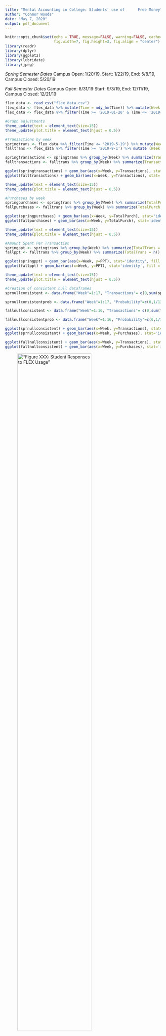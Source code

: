```yaml
---
title: "Mental Accounting in College: Students' use of      Free Money"
author: "Connor Woods"
date: "May 7, 2020"
output: pdf_document
---
```


```r
knitr::opts_chunk$set(echo = TRUE, message=FALSE, warning=FALSE, cache=TRUE, 
                      fig.width=7, fig.height=3, fig.align = "center")
library(readr)
library(dplyr)
library(ggplot2)
library(lubridate)
library(jpeg)
```

*Spring Semester Dates*
Campus Open: 1/20/19, Start: 1/22/19, End: 5/8/19, Campus Closed: 5/20/19

*Fall Semester Dates*
Campus Open: 8/31/19 Start: 9/3/19, End: 12/11/19, Campus Closed: 12/21/19

```r

flex_data <- read_csv("flex_data.csv") 
flex_data <- flex_data %>% mutate(Time = mdy_hm(Time)) %>% mutate(Week = epiweek(Time)) %>% rename(AmountSpent=Price)
flex_data <- flex_data %>% filter(Time >= '2019-01-20' & Time <= '2019-12-19') %>%  filter(AmountSpent > 0)

```


```r
#Graph adjustments 
theme_update(text = element_text(size=15))
theme_update(plot.title = element_text(hjust = 0.5))

#Transactions by week
springtrans <- flex_data %>% filter(Time <= '2019-5-19') %>% mutate(Week = Week-3) %>% filter(Week!=1 & Week!=9 & Week!=10 & Week!=17)
falltrans <- flex_data %>% filter(Time >= '2019-9-1') %>% mutate (Week = Week-35) %>% filter(Week!=1 & Week!=8 & Week!=13 & Week!=16) 

springtransactions <- springtrans %>% group_by(Week) %>% summarize(Transactions = n()) %>% rbind(c(1,0), c(9,0), c(10,0), c(17,0)) %>% arrange(Week) %>% mutate(ProbWeight = Transactions/sum(Transactions))
falltransactions <- falltrans %>% group_by(Week) %>% summarize(Transactions = n()) %>% rbind(c(1, 0), c(8,0), c(13,0), c(16,0)) %>% arrange(Week) %>% mutate(ProbWeight = Transactions/sum(Transactions))

ggplot(springtransactions) + geom_bar(aes(x=Week, y=Transactions), stat='identity', fill = "navy", color = "black") + ggtitle("Spring Transactions") + scale_x_continuous(breaks = 1:17)
ggplot(falltransactions) + geom_bar(aes(x=Week, y=Transactions), stat='identity', fill = "steelblue", color = "black") + ggtitle("Fall Transactions") + scale_x_continuous(breaks = 1:16)

```

```r
theme_update(text = element_text(size=15))
theme_update(plot.title = element_text(hjust = 0.5))

#Purchases by week
springpurchases <- springtrans %>% group_by(Week) %>% summarize(TotalPurch = sum(AmountSpent)) %>% rbind(c(1,0), c(9,0), c(10,0), c(17,0)) %>% arrange(Week) %>% mutate(ProbWeight = TotalPurch/sum(TotalPurch))
fallpurchases <- falltrans %>% group_by(Week) %>% summarize(TotalPurch = sum(AmountSpent)) %>% rbind(c(1, 0), c(8,0), c(13,0), c(16,0)) %>% arrange(Week) %>% mutate(ProbWeight = TotalPurch/sum(TotalPurch))

ggplot(springpurchases) + geom_bar(aes(x=Week, y=TotalPurch), stat='identity', fill = "navy", color = "black") + ggtitle("Spring Expenditures") + scale_x_continuous(breaks = 1:17) + ylab("Expenditures ($)")
ggplot(fallpurchases) + geom_bar(aes(x=Week, y=TotalPurch), stat='identity', fill = "steelblue", color = "black") + ggtitle("Fall Expenditures") + scale_x_continuous(breaks = 1:16) + ylab("Expenditures ($)")

```


```r
theme_update(text = element_text(size=15))
theme_update(plot.title = element_text(hjust = 0.5))

#Amount Spent Per Transaction
springppt <- springtrans %>% group_by(Week) %>% summarize(TotalTrans = n(), TotalPurch = sum(AmountSpent)) %>% mutate(PPT = TotalPurch/TotalTrans)
fallppt <- falltrans %>% group_by(Week) %>% summarize(TotalTrans = n(), TotalPurch = sum(AmountSpent)) %>% mutate(PPT = TotalPurch/TotalTrans)

ggplot(springppt) + geom_bar(aes(x=Week, y=PPT), stat='identity', fill = "navy", color = "black") + ggtitle("Spring Expenditures Per Transaction") + scale_x_continuous(breaks = 1:17) + scale_y_continuous(breaks = 1:5) + ylab("Dollars Per Transaction")
ggplot(fallppt) + geom_bar(aes(x=Week, y=PPT), stat='identity', fill = "steelblue", color = "black") + ggtitle("Fall Expenditures Per Transaction") + scale_x_continuous(breaks = 1:16) + scale_y_continuous(breaks = 1:6) + ylab("Dollars Per Transaction")
```

```r
theme_update(text = element_text(size=15))
theme_update(plot.title = element_text(hjust = 0.5))

#Creation of consistent null dataframes
sprnullconsistent <- data.frame("Week"=1:17, "Transactions"= c(0,sum(springppt$TotalTrans)/13,sum(springppt$TotalTrans)/13,sum(springppt$TotalTrans)/13,sum(springppt$TotalTrans)/13,sum(springppt$TotalTrans)/13,sum(springppt$TotalTrans)/13,sum(springppt$TotalTrans)/13,0,0,sum(springppt$TotalTrans)/13,sum(springppt$TotalTrans)/13,sum(springppt$TotalTrans)/13,sum(springppt$TotalTrans)/13,sum(springppt$TotalTrans)/13,sum(springppt$TotalTrans)/13,0), "Purchases"= c(0,sum(springppt$TotalPurch)/13,sum(springppt$TotalPurch)/13,sum(springppt$TotalPurch)/13,sum(springppt$TotalPurch)/13,sum(springppt$TotalPurch)/13,sum(springppt$TotalPurch)/13,sum(springppt$TotalPurch)/13,0,0,sum(springppt$TotalPurch)/13,sum(springppt$TotalPurch)/13,sum(springppt$TotalPurch)/13,sum(springppt$TotalPurch)/13,sum(springppt$TotalPurch)/13,sum(springppt$TotalPurch)/13,0))

sprnullconsistentprob <- data.frame("Week"=1:17, "Probability"=c(0,1/13,1/13,1/13,1/13,1/13,1/13,1/13,0,0,1/13,1/13,1/13,1/13,1/13,1/13,0))

fallnullconsistent <- data.frame("Week"=1:16, "Transactions"= c(0,sum(fallppt$TotalTrans)/12,sum(fallppt$TotalTrans)/12,sum(fallppt$TotalTrans)/12,sum(fallppt$TotalTrans)/12,sum(fallppt$TotalTrans)/12,sum(fallppt$TotalTrans)/12,0,sum(fallppt$TotalTrans)/12,sum(fallppt$TotalTrans)/12,sum(fallppt$TotalTrans)/12,sum(fallppt$TotalTrans)/12,0,sum(fallppt$TotalTrans)/12,sum(fallppt$TotalTrans)/12,0), "Purchases"= c(0,sum(fallppt$TotalPurch)/12,sum(fallppt$TotalPurch)/12,sum(fallppt$TotalPurch)/12,sum(fallppt$TotalPurch)/12,sum(fallppt$TotalPurch)/12,sum(fallppt$TotalPurch)/12,0,sum(fallppt$TotalPurch)/12,sum(fallppt$TotalPurch)/12,sum(fallppt$TotalPurch)/12,sum(fallppt$TotalPurch)/12,0,sum(fallppt$TotalPurch)/12,sum(fallppt$TotalPurch)/12,0))

fallnullconsistentprob <- data.frame("Week"=1:16, "Probability"=c(0,1/12,1/12,1/12,1/12,1/12,1/12,0,1/12,1/12,1/12,1/12,0,1/12,1/12,0))

ggplot(sprnullconsistent) + geom_bar(aes(x=Week, y=Transactions), stat='identity', fill = "navy", color = "black") + ggtitle("Consistent Null: Spring Transactions") + scale_x_continuous(breaks = 1:17)
ggplot(sprnullconsistent) + geom_bar(aes(x=Week, y=Purchases), stat='identity', fill = "navy", color = "black") + ggtitle("Consistent Null: Spring Expenditures") + scale_x_continuous(breaks = 1:17) + ylab("Expenditures ($)")

ggplot(fallnullconsistent) + geom_bar(aes(x=Week, y=Transactions), stat='identity', fill = "steelblue", color = "black") + ggtitle("Consistent Null: Fall Transactions") + scale_x_continuous(breaks = 1:16)
ggplot(fallnullconsistent) + geom_bar(aes(x=Week, y=Purchases), stat='identity', fill = "steelblue", color = "black") + ggtitle("Consistent Null: Fall Expenditures") + scale_x_continuous(breaks = 1:16) + ylab("Expenditures ($)")

```

!["Figure XXX: Student Responses to FLEX Usage"](/Users/connorwoods/Desktop/Senior Seminar/thesis/FLEX usage response chart.png){width=75%}


```r
#285/518=55.02% of students believe they spend consistently (1/3 beginning, 1/3 middle, 1/3 end)
#86/518=16.60% of students believe they spend most in beginning (1/2 beginning, 1/3 middle, 1/6 end)
#147/518=28.38% of students believe they spend most at end (1/6 beginning, 1/3 middle, 1/2 end)

#Tested - Sums of spring/fall weighted expectation nulls add up to sum of purchases/transactions from spring/fall  PPT
#Note - each period represents total spending expected during that period, then divided by number of weeks in     that period (spring separated into 4/5/4, fall into 4/4/4). Since spring separated into 4/5/4, need extra weighting component to account for length of middle section. Since 5/13 = 1.25*4/13, multiply transactions/purchases in periods 1 and 3 by 0.913 and multiply transactions/purchases in period 2 by 1.174. FIGURE OUT MATH PROOF BEHIND THIS

theme_update(text = element_text(size=15))
theme_update(plot.title = element_text(hjust = 0.5))

p1springtrans <- (.5502*sum(springppt$TotalTrans)*(1/3) + .1660*sum(springppt$TotalTrans)*(1/2) + .2838*sum(springppt$TotalTrans)*(1/6))*.913
p2springtrans <- (.5502*sum(springppt$TotalTrans)*(1/3) + .1660*sum(springppt$TotalTrans)*(1/3) + .2838*sum(springppt$TotalTrans)*(1/3))*1.174
p3springtrans <- (.5502*sum(springppt$TotalTrans)*(1/3) + .1660*sum(springppt$TotalTrans)*(1/6) + .2838*sum(springppt$TotalTrans)*(1/2))*.913

p1springpurch <- (.5502*sum(springppt$TotalPurch)*(1/3) + .1660*sum(springppt$TotalPurch)*(1/2) + .2838*sum(springppt$TotalPurch)*(1/6))*.913
p2springpurch <- (.5502*sum(springppt$TotalPurch)*(1/3) + .1660*sum(springppt$TotalPurch)*(1/3) + .2838*sum(springppt$TotalPurch)*(1/3))*1.174
p3springpurch <- (.5502*sum(springppt$TotalPurch)*(1/3) + .1660*sum(springppt$TotalPurch)*(1/6) + .2838*sum(springppt$TotalPurch)*(1/2))*.913

p1springprob <- (.5502*(1/3) + .1660*(1/2) + .2838*(1/6))*.913
p2springprob <- (.5502*(1/3) + .1660*(1/3) + .2838*(1/3))*1.174
p3springprob <- (.5502*(1/3) + .1660*(1/6) + .2838*(1/2))*.913

sprnullweighted <- data.frame("Week"=1:17, "Transactions"= c(0,p1springtrans/4,p1springtrans/4,p1springtrans/4,p1springtrans/4,p2springtrans/5,p2springtrans/5,p2springtrans/5,0,0,p2springtrans/5,p2springtrans/5,p3springtrans/4,p3springtrans/4,p3springtrans/4,p3springtrans/4,0), "Purchases"= c(0,p1springpurch/4,p1springpurch/4,p1springpurch/4,p1springpurch/4,p2springpurch/5,p2springpurch/5,p2springpurch/5,0,0,p2springpurch/5,p2springpurch/5,p3springpurch/4,p3springpurch/4,p3springpurch/4,p3springpurch/4,0))

sprnullweightedprob <- data.frame("Week"=1:17, "Probability"= c(0,p1springprob/4,p1springprob/4,p1springprob/4,p1springprob/4,p2springprob/5,p2springprob/5,p2springprob/5,0,0,p2springprob/5,p2springprob/5,p3springprob/4,p3springprob/4,p3springprob/4,p3springprob/4,0))

p1falltrans <- .5502*sum(fallppt$TotalTrans)*(1/3) + .1660*sum(fallppt$TotalTrans)*(1/2) + .2838*sum(fallppt$TotalTrans)*(1/6)
p2falltrans <- .5502*sum(fallppt$TotalTrans)*(1/3) + .1660*sum(fallppt$TotalTrans)*(1/3) + .2838*sum(fallppt$TotalTrans)*(1/3)
p3falltrans <- .5502*sum(fallppt$TotalTrans)*(1/3) + .1660*sum(fallppt$TotalTrans)*(1/6) + .2838*sum(fallppt$TotalTrans)*(1/2)

p1fallpurch <- .5502*sum(fallppt$TotalPurch)*(1/3) + .1660*sum(fallppt$TotalPurch)*(1/2) + .2838*sum(fallppt$TotalPurch)*(1/6)
p2fallpurch <- .5502*sum(fallppt$TotalPurch)*(1/3) + .1660*sum(fallppt$TotalPurch)*(1/3) + .2838*sum(fallppt$TotalPurch)*(1/3)
p3fallpurch <- .5502*sum(fallppt$TotalPurch)*(1/3) + .1660*sum(fallppt$TotalPurch)*(1/6) + .2838*sum(fallppt$TotalPurch)*(1/2)

p1fallprob <- .5502*(1/3) + .1660*(1/2) + .2838*(1/6)
p2fallprob <- .5502*(1/3) + .1660*(1/3) + .2838*(1/3)
p3fallprob <- .5502*(1/3) + .1660*(1/6) + .2838*(1/2)

fallnullweighted <- data.frame("Week"=1:16, "Transactions"= c(0,p1falltrans/4,p1falltrans/4,p1falltrans/4,p1falltrans/4,p2falltrans/4,p2falltrans/4,0,p2falltrans/4,p2falltrans/4,p3falltrans/4,p3falltrans/4,0,p3falltrans/4,p3falltrans/4,0), "Purchases"= c(0,p1fallpurch/4,p1fallpurch/4,p1fallpurch/4,p1fallpurch/4,p2fallpurch/4,p2fallpurch/4,0,p2fallpurch/4,p2fallpurch/4,p3fallpurch/4,p3fallpurch/4,0,p3fallpurch/4,p3fallpurch/4,0))

fallnullweightedprob <- data.frame("Week"=1:16, "Probability"= c(0,p1fallprob/4,p1fallprob/4,p1fallprob/4,p1fallprob/4,p2fallprob/4,p2fallprob/4,0,p2fallprob/4,p2fallprob/4,p3fallprob/4,p3fallprob/4,0,p3fallprob/4,p3fallprob/4,0))

ggplot(sprnullweighted) + geom_bar(aes(x=Week, y=Transactions), stat='identity', fill = "navy", color = "black") + ggtitle("Weighted Null: Spring Transactions") + scale_x_continuous(breaks = 1:17)
ggplot(sprnullweighted) + geom_bar(aes(x=Week, y=Purchases), stat='identity', fill = "navy", color = "black") + ggtitle("Weighted Null: Spring Expenditures") + scale_x_continuous(breaks = 1:17) + ylab("Expenditures ($)")

ggplot(fallnullweighted) + geom_bar(aes(x=Week, y=Transactions), stat='identity', fill = "steelblue", color = "black") + ggtitle("Weighted Null: Fall Transactions") + scale_x_continuous(breaks = 1:16)
ggplot(fallnullweighted) + geom_bar(aes(x=Week, y=Purchases), stat='identity', fill = "steelblue", color = "black") + ggtitle("Weighted Null: Fall Expenditures") + scale_x_continuous(breaks = 1:16) + ylab("Expenditures ($)")

```

Chi Squared Models


```r
#Removing unwanted weeks from dataframes
sprnullconsistent <- sprnullconsistent %>% filter(Transactions != 0)
fallnullconsistent <- fallnullconsistent %>% filter(Transactions != 0)
sprnullweighted <- sprnullweighted %>% filter(Transactions != 0)
fallnullweighted <- fallnullweighted %>% filter(Transactions != 0)

sprnullconsistentprob <- sprnullconsistentprob %>% filter(Probability != 0)
fallnullconsistentprob <- fallnullconsistentprob %>% filter(Probability != 0)
sprnullweightedprob <- sprnullweightedprob %>% filter(Probability != 0)
fallnullweightedprob <- fallnullweightedprob %>% filter(Probability != 0)

springtransactions <- springtransactions %>% filter(Transactions != 0)
falltransactions <- falltransactions %>% filter(Transactions != 0)
springpurchases <- springpurchases %>% filter(TotalPurch != 0)
fallpurchases <- fallpurchases %>% filter(TotalPurch != 0)

```

```r
#Two Nulls Against Each Other
chisq.test(sprnullweighted$Transactions, p = sprnullconsistentprob$Probability)
chisq.test(sprnullweighted$Purchases, p = sprnullconsistentprob$Probability)
chisq.test(fallnullweighted$Transactions, p = fallnullconsistentprob$Probability)
chisq.test(fallnullweighted$Purchases, p = fallnullconsistentprob$Probability)

```

```r
#Spring Transactions Chi Squared

chisq.test(springtransactions$Transactions, p = sprnullconsistentprob$Probability)
chisq.test(springtransactions$Transactions, p = sprnullweightedprob$Probability)
```

```r
#Spring Purchases Chi Squared
chisq.test(springpurchases$TotalPurch, p = sprnullconsistentprob$Probability)
chisq.test(springpurchases$TotalPurch, p = sprnullweightedprob$Probability)

```

```r
#Fall Transactions Chi Squared
chisq.test(falltransactions$Transactions, p = fallnullconsistentprob$Probability)
chisq.test(falltransactions$Transactions, p = fallnullweightedprob$Probability)
```

```r
#Fall Purchases Chi Squared
chisq.test(fallpurchases$TotalPurch, p = fallnullconsistentprob$Probability)
chisq.test(fallpurchases$TotalPurch, p = fallnullweightedprob$Probability)
```

```r
#Testing the Fall and the Spring semesters against one another
springtransactions <- springtransactions %>% filter(Week != 16)
springpurchases <- springpurchases %>% filter(Week != 16)
#chisq.test(falltransactions$Transactions, p = springtransactions$ProbWeight, rescale.p = TRUE)
#chisq.test(fallpurchases$TotalPurch, p = springpurchases$ProbWeight, rescale.p = TRUE)
#chisq.test(springtransactions$Transactions, p = falltransactions$ProbWeight, rescale.p = TRUE)
#chisq.test(springpurchases$TotalPurch, p = fallpurchases$ProbWeight, rescale.p = TRUE)
```


